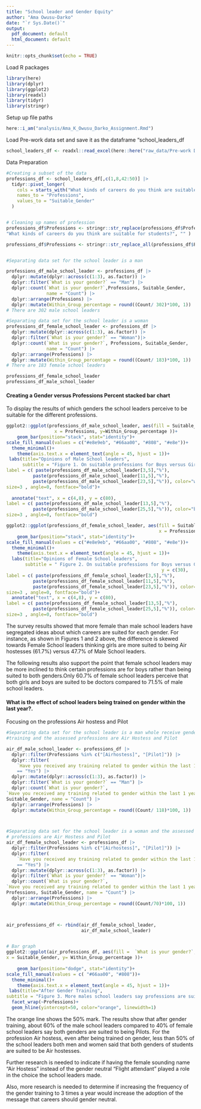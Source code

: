 ```yaml
---
title: "School leader and Gender Equity"
author: "Ama Owusu-Darko"
date: "`r Sys.Date()`"
output:
  pdf_document: default
  html_document: default
---
```


```r
knitr::opts_chunk$set(echo = TRUE)
```

Load R packages

```r
library(here)
library(dplyr)
library(ggplot2)
library(readxl)
library(tidyr)
library(stringr)
```

Setup up file paths


```r
here::i_am("analysis/Ama_K_Owusu_Darko_Assignment.Rmd")
```

Load Pre-work data set and save it as the dataframe "school_leaders_df

```r
school_leaders_df <- readxl::read_excel(here::here("raw_data/Pre-work Dataset.xlsx"))


```

Data Preparation
```r

#Creating a subset of the data
professions_df <- school_leaders_df[,c(1,8,42:50)] |> 
  tidyr::pivot_longer(
    cols = starts_with("What kinds of careers do you think are suitable for students?"),
    names_to = "Professions",
    values_to = "Suitable_Gender"
  )


# Cleaning up names of profession
professions_df$Professions <- stringr::str_replace(professions_df$Professions,
"What kinds of careers do you think are suitable for students?", "" )

professions_df$Professions <- stringr::str_replace_all(professions_df$Professions,"[?\\n ]", "" )


#Separating data set for the school leader is a man 

professions_df_male_school_leader <- professions_df |>  
  dplyr::mutate(dplyr::across(c(1:3), as.factor)) |> 
  dplyr::filter(`What is your gender?` == "Man") |> 
  dplyr::count(`What is your gender?`,Professions, Suitable_Gender,
               name = "Count") |> 
  dplyr::arrange(Professions) |> 
  dplyr::mutate(Within_Group_percentage = round((Count/ 302)*100, 1))
# There are 302 male school leaders

#Separating data set for the school leader is a woman
professions_df_female_school_leader <- professions_df |>  
  dplyr::mutate(dplyr::across(c(1:3), as.factor)) |> 
  dplyr::filter(`What is your gender?` == "Woman")|>  
  dplyr::count(`What is your gender?`, Professions, Suitable_Gender, 
               name = "Count") |> 
  dplyr::arrange(Professions) |> 
  dplyr::mutate(Within_Group_percentage = round((Count/ 183)*100, 1))
# There are 183 female school leaders

professions_df_female_school_leader
professions_df_male_school_leader
```

#### Creating a Gender versus Professions Percent stacked bar chart 

To display the results of which genders the school leaders perceive to be suitable for the different professions. 

```r

ggplot2::ggplot(professions_df_male_school_leader, aes(fill = Suitable_Gender,  
                  x = Professions, y=Within_Group_percentage ))+
    geom_bar(position="stack", stat="identity")+
scale_fill_manual(values = c("#e8e9eb", "#66aa00", "#808", "#e8e"))+
  theme_minimal()+
    theme(axis.text.x = element_text(angle = 45, hjust = 1))+
 labs(title="Opinions of Male School leaders",  
      subtitle = "Figure 1. On suitable professions for Boys versus Girls") + annotate("text", x = c(1,3, 6), y = c(30), 
label = c( paste(professions_df_male_school_leader[3,5],"%"), 
          paste(professions_df_male_school_leader[11,5],"%"),
          paste(professions_df_male_school_leader[23,5],"%")), color="white", 
size=3 , angle=0, fontface="bold")+
  
  annotate("text", x = c(4,8), y = c(80), 
label = c( paste(professions_df_male_school_leader[13,5],"%"),
          paste(professions_df_male_school_leader[25,5],"%")), color="black", 
size=3 , angle=0, fontface="bold")

ggplot2::ggplot(professions_df_female_school_leader, aes(fill = Suitable_Gender,  
                                                         x = Professions, y= Within_Group_percentage ))+
    geom_bar(position="stack", stat="identity")+
scale_fill_manual(values = c("#e8e9eb", "#66aa00", "#808", "#e8e"))+
  theme_minimal()+
    theme(axis.text.x = element_text(angle = 45, hjust = 1))+
  labs(title="Opinions of Female School leaders",  
       subtitle = " Figure 2. On suitable professions for Boys versus Girls")+ annotate("text", x = c(1,3, 6),
                                                          y = c(30), 
label = c( paste(professions_df_female_school_leader[3,5],"%"), 
          paste(professions_df_female_school_leader[11,5],"%"),
          paste(professions_df_female_school_leader[23,5],"%")), color="white", 
size=3 , angle=0, fontface="bold")+
  annotate("text", x = c(4,8), y = c(80), 
label = c( paste(professions_df_female_school_leader[13,5],"%"),
          paste(professions_df_female_school_leader[25,5],"%")), color="black", 
size=3 , angle=0, fontface="bold")
```

The survey results showed that more female than male school leaders have segregated ideas about which careers are suited for each gender. For instance, as shown in Figures 1 and 2 above, the difference is skewed towards Female School leaders thinking girls are more suited to being Air hostesses (61.7%) versus 47.7% of Male School leaders. 

The following results also support the point that female school leaders may be more inclined to think certain professions are for boys rather than being suited to both genders.Only 60.7% of female school leaders perceive that both girls and boys are suited to be doctors compared to 71.5% of male school leaders.


#### What is the effect of school leaders being trained on gender within the last year?.


Focusing on the professions Air hostess and Pilot

```r
#Separating data set for the school leader is a man whole receive gender
#training and the assessed professions are Air Hostess and Pilot

air_df_male_school_leader <- professions_df |>  
  dplyr::filter(Professions %in% c("[Airhostess]", "[Pilot]")) |> 
  dplyr::filter(
    `Have you received any training related to gender within the last 1 year?` 
    == "Yes") |> 
  dplyr::mutate(dplyr::across(c(1:3), as.factor)) |> 
  dplyr::filter(`What is your gender?` == "Man") |> 
  dplyr::count(`What is your gender?`,
`Have you received any training related to gender within the last 1 year?`,Professions, 
Suitable_Gender, name = "Count") |> 
  dplyr::arrange(Professions) |> 
  dplyr::mutate(Within_Group_percentage = round((Count/ 118)*100, 1)) 



#Separating data set for the school leader is a woman and the assessed 
# professions are Air Hostess and Pilot
air_df_female_school_leader <- professions_df |>  
  dplyr::filter(Professions %in% c("[Airhostess]", "[Pilot]")) |>
  dplyr::filter(
    `Have you received any training related to gender within the last 1 year?` 
    == "Yes") |>
  dplyr::mutate(dplyr::across(c(1:3), as.factor)) |> 
  dplyr::filter(`What is your gender?` == "Woman")|>  
  dplyr::count(`What is your gender?`,
`Have you received any training related to gender within the last 1 year?`,
Professions, Suitable_Gender, name = "Count") |> 
  dplyr::arrange(Professions) |> 
  dplyr::mutate(Within_Group_percentage = round((Count/70)*100, 1)) 



air_professions_df <- rbind(air_df_female_school_leader,
                            air_df_male_school_leader)


# Bar graph
ggplot2::ggplot(air_professions_df, aes(fill =  `What is your gender?`,  
x = Suitable_Gender, y= Within_Group_percentage ))+
  
    geom_bar(position="dodge", stat="identity")+
scale_fill_manual(values = c( "#66aa00", "#808"))+
  theme_minimal()+
    theme(axis.text.x = element_text(angle = 45, hjust = 1))+
 labs(title="After Gender Training",  
subtitle = "Figure 3. More males school leaders say professions are suited to both genders")+
  facet_wrap(~Professions)+
  geom_hline(yintercept=50, color="orange", linewidth=1)
```


The orange line shows the 50% mark. The results show that after gender training, about 60% of the male school leaders compared to 40% of female school leaders say both genders are suited to being Pilots. For the profession Air hostess, even after being trained on gender, less than 50% of the school leaders both men and women said that both genders of students are suited to be Air hostesses.

Further research is needed to indicate if having the female sounding name "Air Hostess" instead of the gender neutral "Flight attendant"  played a role in the choice the school leaders made.

Also, more research is needed to determine if increasing the frequency of the gender training to 3 times a year would increase the adoption of the message that careers should gender neutral.